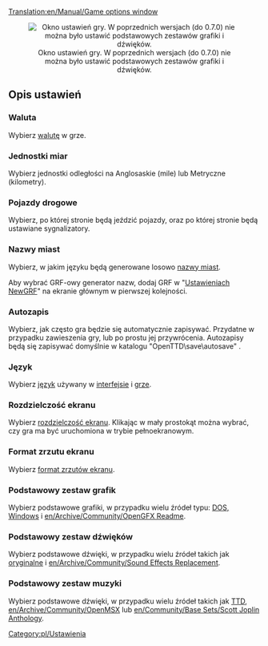[[Translation:en/Manual/Game options window]]
{{pl/Spis treści}}
<center>[[File:pl/OpcjeGryPL.png|center|none|frame|Okno ustawień gry. W poprzednich wersjach (do 0.7.0) nie można było ustawić podstawowych zestawów grafiki i dźwięków.]]</center>
==Opis ustawień==
===Waluta===
Wybierz [[pl/Archive/Manual/Settings/Waluta|walutę]] w grze.

===Jednostki miar===
Wybierz jednostki odległości na Anglosaskie (mile) lub Metryczne (kilometry).

===Pojazdy drogowe===
Wybierz, po której stronie będą jeździć pojazdy, oraz po której stronie będą ustawiane sygnalizatory.

===Nazwy miast===
Wybierz, w jakim języku będą generowane losowo [[pl/Archive/Community/Nazwy miast|nazwy miast]].

Aby wybrać GRF-owy generator nazw,  dodaj GRF w "[[pl/Manual/NewGRF|Ustawieniach NewGRF]]" na ekranie głównym w pierwszej kolejności.

===Autozapis===
Wybierz, jak często gra będzie się automatycznie zapisywać. Przydatne w przypadku zawieszenia gry, lub po prostu jej przywrócenia. Autozapisy będą się zapisywać domyślnie w katalogu "OpenTTD\save\autosave" .

===Język===
Wybierz [[pl/Archive/Manual/Settings/Język|język]] używany w [[pl/Manual/Interfejs gry|interfejsie]] i [[pl/Manual/Main Page|grze]].

===Rozdzielczość ekranu===
Wybierz [[pl/Rozdzielczość|rozdzielczość ekranu]].
Klikając w mały prostokąt można wybrać, czy gra ma być uruchomiona w trybie pełnoekranowym.

===Format zrzutu ekranu===
Wybierz [[pl/Format zrzutu ekranu|format zrzutów ekranu]].

===Podstawowy zestaw grafik===
Wybierz podstawowe grafiki, w przypadku wielu źródeł typu: [[pl/Archive/Manual/FAQ Instalacji#czy-moge-uzyc-oryginalnych-plikow-z-ttd|DOS, Windows]] i [[en/Archive/Community/OpenGFX Readme]].

===Podstawowy zestaw dźwięków===
Wybierz podstawowe dźwięki, w przypadku wielu źródeł takich jak [[pl/Archive/Manual/FAQ Instalacji#czy-moge-uzyc-oryginalnych-plikow-z-ttd|oryginalne]] i [[en/Archive/Community/Sound Effects Replacement]].

===Podstawowy zestaw muzyki===
Wybierz podstawowe dźwięki, w przypadku wielu źródeł takich jak [[pl/Archive/Manual/FAQ Instalacji#czy-moge-uzyc-oryginalnych-plikow-z-ttd|TTD]], [[en/Archive/Community/OpenMSX]] lub [[en/Community/Base Sets/Scott Joplin Anthology]].

[[Category:pl/Ustawienia]]